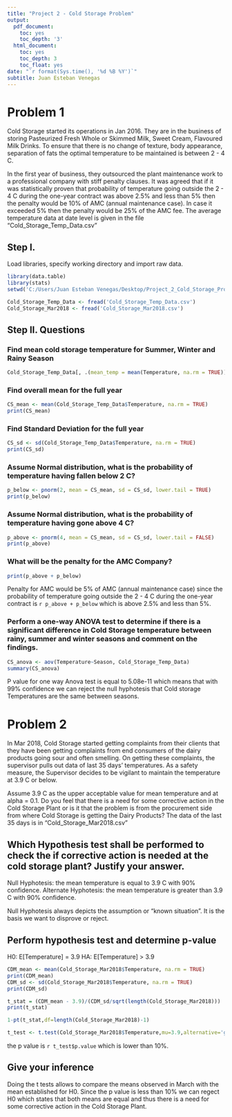 ---
title: "Project 2 - Cold Storage Problem"
output:
  pdf_document:
    toc: yes
    toc_depth: '3'
  html_document:
    toc: yes
    toc_depth: 3
    toc_float: yes
date: "`r format(Sys.time(), '%d %B %Y')`"
subtitle: Juan Esteban Venegas
---

# Problem 1

Cold Storage started its operations in Jan 2016. They are in the business of storing Pasteurized Fresh Whole or Skimmed Milk, Sweet Cream, Flavoured Milk Drinks. To ensure that there is no change of texture, body appearance, separation of fats the optimal temperature to be maintained is between 2 - 4 C.

In the first year of business, they outsourced the plant maintenance work to a professional company with stiff penalty clauses. It was agreed that if it was statistically proven that probability of temperature going outside the 2 - 4 C during the one-year contract was above 2.5% and less than 5% then the penalty would be 10% of AMC (annual maintenance case). In case it exceeded 5% then the penalty would be 25% of the AMC fee. The average temperature data at date level is given in the file “Cold_Storage_Temp_Data.csv”

## Step I. 
Load libraries, specify working directory and import raw data.
```{r}
library(data.table)
library(stats)
setwd('C:/Users/Juan Esteban Venegas/Desktop/Project_2_Cold_Storage_Problem/')

Cold_Storage_Temp_Data <- fread('Cold_Storage_Temp_Data.csv')
Cold_Storage_Mar2018 <- fread('Cold_Storage_Mar2018.csv')
```

## Step II. Questions

### Find mean cold storage temperature for Summer, Winter and Rainy Season
```{r}
Cold_Storage_Temp_Data[, .(mean_temp = mean(Temperature, na.rm = TRUE)), by = .(Season)]
```
### Find overall mean for the full year
```{r}
CS_mean <- mean(Cold_Storage_Temp_Data$Temperature, na.rm = TRUE)
print(CS_mean)
```

### Find Standard Deviation for the full year
```{r}
CS_sd <- sd(Cold_Storage_Temp_Data$Temperature, na.rm = TRUE)
print(CS_sd)
```

### Assume Normal distribution, what is the probability of temperature having fallen below 2 C?
```{r}
p_below <- pnorm(2, mean = CS_mean, sd = CS_sd, lower.tail = TRUE)
print(p_below)
```

### Assume Normal distribution, what is the probability of temperature having gone above 4 C?
```{r}
p_above <- pnorm(4, mean = CS_mean, sd = CS_sd, lower.tail = FALSE)
print(p_above)
```

### What will be the penalty for the AMC Company?
```{r}
print(p_above + p_below)
```
Penalty for AMC would be 5% of AMC (annual maintenance case) since the probability of temperature going outside the 2 - 4 C during the one-year contract is `r p_above + p_below` which is above 2.5% and less than 5%.

### Perform a one-way ANOVA test to determine if there is a significant difference in Cold Storage temperature between rainy, summer and winter seasons and comment on the findings.
```{r}
CS_anova <- aov(Temperature~Season, Cold_Storage_Temp_Data)
summary(CS_anova)
```

P value for one way Anova test is equal to 5.08e-11 which means that with 99% confidence we can reject the null hyphotesis that Cold storage Temperatures are the same between seasons.

# Problem 2
In Mar 2018, Cold Storage started getting complaints from their clients that they have been getting complaints from end consumers of the dairy products going sour and often smelling. On getting these complaints, the supervisor pulls out data of last 35 days’ temperatures. As a safety measure, the Supervisor decides to be vigilant to maintain the temperature at 3.9 C or below.

Assume 3.9 C as the upper acceptable value for mean temperature and at alpha = 0.1. Do you feel that there is a need for some corrective action in the Cold Storage Plant or is it that the problem is from the procurement side from where Cold Storage is getting the Dairy Products? The data of the last 35 days is in “Cold_Storage_Mar2018.csv”

## Which Hypothesis test shall be performed to check the if corrective action is needed at the cold storage plant? Justify your answer.

Null Hyphotesis: the mean temperature is equal to 3.9 C with 90% confidence.
Alternate Hyphotesis: the mean temperature is greater than 3.9 C with 90% confidence.

Null Hyphotesis always depicts the assumption or "known situation". It is the basis we want to disprove or reject.

## Perform hypothesis test and determine p-value

H0: E[Temperature] = 3.9
HA: E[Temperature] > 3.9

```{r}
CDM_mean <- mean(Cold_Storage_Mar2018$Temperature, na.rm = TRUE)
print(CDM_mean)
CDM_sd <- sd(Cold_Storage_Mar2018$Temperature, na.rm = TRUE)
print(CDM_sd)

t_stat = (CDM_mean - 3.9)/(CDM_sd/sqrt(length(Cold_Storage_Mar2018)))
print(t_stat)

1-pt(t_stat,df=length(Cold_Storage_Mar2018)-1)

t_test <- t.test(Cold_Storage_Mar2018$Temperature,mu=3.9,alternative='greater')

```

the p value is `r t_test$p.value` which is lower than 10%.

## Give your inference

Doing the t tests allows to compare the means observed in March with the mean established for H0. Since the p value is less than 10% we can regect H0 which states that both means are equal and thus there is a need for some corrective action in the Cold Storage Plant.
